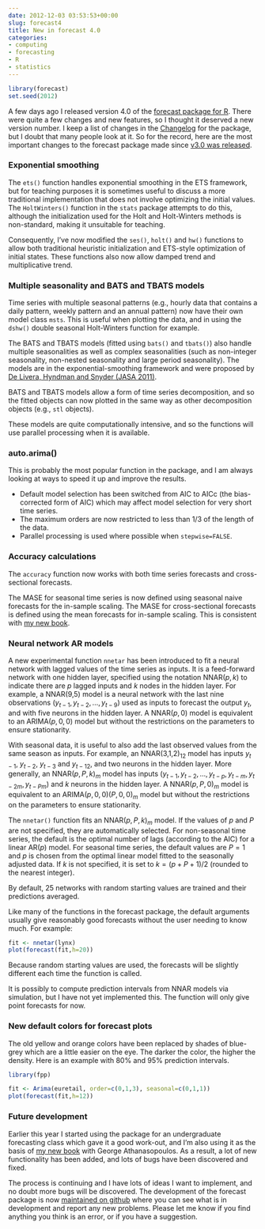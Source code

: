 ```yaml
---
date: 2012-12-03 03:53:53+00:00
slug: forecast4
title: New in forecast 4.0
categories:
- computing
- forecasting
- R
- statistics
---
```


```r
library(forecast)
set.seed(2012)
```

A few days ago I released version 4.0 of the [forecast package for R](http://cran.r-project.org/web/packages/forecast/). There were quite a few changes and new features, so I thought it deserved a new version number. I keep a list of changes in the [Changelog](https://cran.r-project.org/web/packages/forecast/news/news.html) for the package, but I doubt that many people look at it. So for the record, here are the most important changes to the forecast package made since [v3.0 was released](https://robjhyndman.com/hyndsight/forecast3/).<!-- more -->

### Exponential smoothing

The `ets()` function handles exponential smoothing in the ETS framework, but for teaching purposes it is sometimes useful to discuss a more traditional implementation that does not involve optimizing the initial values. The `HoltWinters()` function in the `stats` package attempts to do this, although the initialization used for the Holt and Holt-Winters methods is non-standard, making it unsuitable for teaching.

Consequently, I've now modified the `ses()`, `holt()` and `hw()` functions to allow both traditional heuristic initialization and ETS-style optimization of initial states. These functions also now allow damped trend and multiplicative trend.

### Multiple seasonality and BATS and TBATS models

Time series with multiple seasonal patterns (e.g., hourly data that contains a daily pattern, weekly pattern and an annual pattern) now have their own model class `msts`. This is useful when plotting the data, and in using the `dshw()` double seasonal Holt-Winters function for example.

The BATS and TBATS models (fitted using `bats()` and `tbats()`) also handle multiple seasonalities as well as complex seasonalities (such as non-integer seasonality, non-nested seasonality and large period seasonality). The models are in the exponential-smoothing framework and were proposed by [De Livera, Hyndman and Snyder (JASA 2011)](/publications/complex-seasonality/).

BATS and TBATS models allow a form of time series decomposition, and so the fitted objects can now plotted in the same way as other decomposition objects (e.g., `stl` objects).

These models are quite computationally intensive, and so the functions will use parallel processing when it is available.

### auto.arima()

This is probably the most popular function in the package, and I am always looking at ways to speed it up and improve the results.

  * Default model selection has been switched from AIC to AICc (the bias-corrected form of AIC) which may affect model selection for very short time series.
  * The maximum orders are now restricted to less than 1/3 of the length of the data.
  * Parallel processing is used where possible when `stepwise=FALSE`.

### Accuracy calculations

The `accuracy` function now works with both time series forecasts and cross-sectional forecasts.

The MASE for seasonal time series is now defined using seasonal naive forecasts for the in-sample scaling. The MASE for cross-sectional forecasts is defined using the mean forecasts for in-sample scaling. This is consistent with [my new book](https://otexts.com/fpp2/accuracy.html).

### Neural network AR models

A new experimental function `nnetar` has been introduced to fit a neural network with lagged values of the time series as inputs. It is a feed-forward network with one hidden layer, specified using the notation NNAR($p,k$) to indicate there are $p$ lagged inputs and $k$ nodes in the hidden layer. For example, a NNAR(9,5) model is a neural network with the last nine observations $(y_{t-1},y_{t-2},\dots,y_{t-9}$) used as inputs to forecast the output $y_t$, and with five neurons in the hidden layer. A NNAR($p,0$) model is equivalent to an ARIMA($p,0,0$) model but without the restrictions on the parameters to ensure stationarity.

With seasonal data, it is useful to also add the last observed values from the same season as inputs. For example, an NNAR(3,1,2)$_{12}$ model has inputs $y_{t-1}$, $y_{t-2}$, $y_{t-3}$ and $y_{t-12}$, and two neurons in the hidden layer. More generally, an NNAR($p,P,k$)$_m$ model has inputs $(y_{t-1},y_{t-2},\dots,y_{t-p},y_{t-m},y_{t-2m},y_{t-Pm})$ and $k$ neurons in the hidden layer. A NNAR($p,P,0$)$_m$ model is equivalent to an ARIMA($p,0,0$)($P,0,0$)$_m$ model but without the restrictions on the parameters to ensure stationarity.

The `nnetar()` function fits an NNAR($p,P,k$)$_m$ model. If the values of $p$ and $P$ are not specified, they are automatically selected. For non-seasonal time series, the default is the optimal number of lags (according to the AIC) for a linear AR($p$) model. For seasonal time series, the default values are $P=1$ and $p$ is chosen from the optimal linear model fitted to the seasonally adjusted data. If $k$ is not specified, it is set to $k=(p+P+1)/2$ (rounded to the nearest integer).

By default, 25 networks with random starting values are trained and their predictions averaged.

Like many of the functions in the forecast package, the default arguments usually give reasonably good forecasts without the user needing to know much. For example:

```r
fit <- nnetar(lynx)
plot(forecast(fit,h=20))
```

Because random starting values are used, the forecasts will be slightly different each time the function is called.

It is possibly to compute prediction intervals from NNAR models via simulation, but I have not yet implemented this. The function will only give point forecasts for now.

### New default colors for forecast plots

The old yellow and orange colors have been replaced by shades of blue-grey which are a little easier on the eye. The darker the color, the higher the density. Here is an example with 80% and 95% prediction intervals.

```r
library(fpp)
```

```r
fit <- Arima(euretail, order=c(0,1,3), seasonal=c(0,1,1))
plot(forecast(fit,h=12))
```

### Future development

Earlier this year I started using the package for an undergraduate forecasting class which gave it a good work-out, and I'm also using it as the basis of [my new book](http://otexts.org/fpp/) with George Athanasopoulos. As a result, a lot of new functionality has been added, and lots of bugs have been discovered and fixed.

The process is continuing and I have lots of ideas I want to implement, and no doubt more bugs will be discovered. The development of the forecast package is now [maintained on github](http://github.com/robjhyndman/forecast) where you can see what is in development and report any new problems. Please let me know if you find anything you think is an error, or if you have a suggestion.
